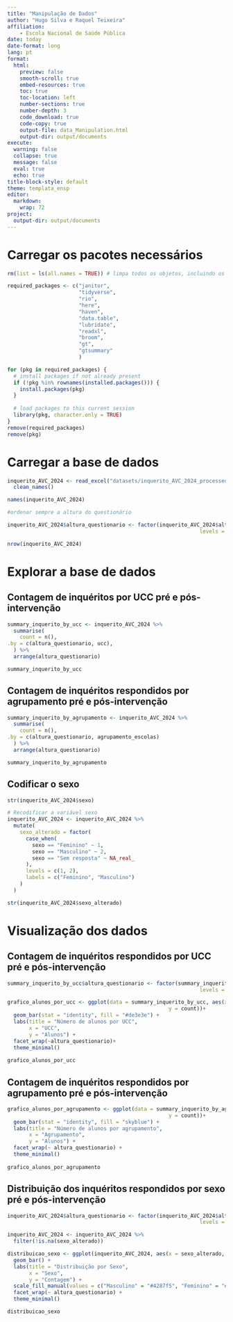 ```yaml
---
title: "Manipulação de Dados"
author: "Hugo Silva e Raquel Teixeira"
affiliation: 
    - Escola Nacional de Saúde Pública
date: today
date-format: long
lang: pt 
format:
  html:
    preview: false
    smooth-scroll: true
    embed-resources: true
    toc: true
    toc-location: left
    number-sections: true
    number-depth: 3
    code_download: true
    code-copy: true
    output-file: data_Manipulation.html
    output-dir: output/documents
execute:
  warning: false
  collapse: true
  message: false
  eval: true
  echo: true
title-block-style: default
theme: templata_ensp
editor: 
  markdown: 
    wrap: 72
project:
  output-dir: output/documents
---
```


# Carregar os pacotes necessários

```r
rm(list = ls(all.names = TRUE)) # limpa todos os objetos, incluindo os ocultos

required_packages <- c("janitor",
                       "tidyverse",
                       "rio",
                       "here",
                       "haven",
                       "data.table",
                       "lubridate",
                       "readxl",
                       "broom",
                       "gt",
                       "gtsummary"
                       )      

for (pkg in required_packages) {
  # install packages if not already present
  if (!pkg %in% rownames(installed.packages())) {
    install.packages(pkg)
  }
  
  # load packages to this current session 
  library(pkg, character.only = TRUE)
}
remove(required_packages)
remove(pkg)
```

# Carregar a base de dados

```r
inquerito_AVC_2024 <- read_excel("datasets/inquerito_AVC_2024_processed.xlsx") |> 
  clean_names()

names(inquerito_AVC_2024)

#ordenar sempre a altura do questionário

inquerito_AVC_2024$altura_questionario <- factor(inquerito_AVC_2024$altura_questionario, 
                                                              levels = c("Pré-Intervenção", "Pós-intervenção")) 

```

```r
nrow(inquerito_AVC_2024)

```

# Explorar a base de dados

## Contagem de inquéritos por UCC pré e pós-intervenção

```r

summary_inquerito_by_ucc <- inquerito_AVC_2024 %>% 
  summarise(
    count = n(),
.by = c(altura_questionario, ucc), 
  ) %>%
  arrange(altura_questionario)

summary_inquerito_by_ucc

```

## Contagem de inquéritos respondidos por agrupamento pré e pós-intervenção

```r
summary_inquerito_by_agrupamento <- inquerito_AVC_2024 %>% 
  summarise(
    count = n(),
.by = c(altura_questionario, agrupamento_escolas)
  ) %>%
  arrange(altura_questionario)

summary_inquerito_by_agrupamento
```

## Codificar o sexo

```r

str(inquerito_AVC_2024$sexo)

# Recodificar a variável sexo
inquerito_AVC_2024 <- inquerito_AVC_2024 %>%
  mutate(
    sexo_alterado = factor(
      case_when(
        sexo == "Feminino" ~ 1,
        sexo == "Masculino" ~ 2,
        sexo == "Sem resposta" ~ NA_real_
      ),
      levels = c(1, 2),
      labels = c("Feminino", "Masculino")
    )
  )

str(inquerito_AVC_2024$sexo_alterado)

```



# Visualização dos dados 

## Contagem de inquéritos respondidos por UCC pré e pós-intervenção

```r
summary_inquerito_by_ucc$altura_questionario <- factor(summary_inquerito_by_ucc$altura_questionario, 
                                                              levels = c("Pré-Intervenção", "Pós-intervenção")) 

grafico_alunos_por_ucc <- ggplot(data = summary_inquerito_by_ucc, aes(x = ucc,
                                                    y = count))+
  geom_bar(stat = "identity", fill = "#de3e3e") +
  labs(title = "Número de alunos por UCC",
       x = "UCC",
       y = "Alunos") +
  facet_wrap(~altura_questionario)+
  theme_minimal()
  
grafico_alunos_por_ucc 

```

## Contagem de inquéritos respondidos por agrupamento pré e pós-intervenção

```r
grafico_alunos_por_agrupamento <- ggplot(data = summary_inquerito_by_agrupamento, aes(x = agrupamento_escolas,
                                                    y = count))+
  geom_bar(stat = "identity", fill = "skyblue") +
  labs(title = "Número de alunos por agrupamento",
       x = "Agrupamento",
       y = "Alunos") +
  facet_wrap(~ altura_questionario) +
  theme_minimal()
  
grafico_alunos_por_agrupamento  

```

## Distribuição dos inquéritos respondidos por sexo pré e pós-intervenção

```r
inquerito_AVC_2024$altura_questionario <- factor(inquerito_AVC_2024$altura_questionario, 
                                                              levels = c("Pré-Intervenção", "Pós-intervenção")) 

inquerito_AVC_2024 <- inquerito_AVC_2024 %>%
  filter(!is.na(sexo_alterado))

distribuicao_sexo <- ggplot(inquerito_AVC_2024, aes(x = sexo_alterado, fill = sexo_alterado)) +
  geom_bar() +
  labs(title = "Distribuição por Sexo",
       x = "Sexo",
       y = "Contagem") +
  scale_fill_manual(values = c("Masculino" = "#4287f5", "Feminino" = "#f542a7")) +
  facet_wrap(~ altura_questionario) +
  theme_minimal()

distribuicao_sexo

```


